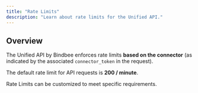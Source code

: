 ```yaml
---
title: "Rate Limits"
description: "Learn about rate limits for the Unified API."
---
```


## Overview

The Unified API by Bindbee enforces rate limits **based on the connector** (as indicated by the associated `connector_token` in the request).

The default rate limit for API requests is **200 / minute**.

Rate Limits can be customized to meet specific requirements.
